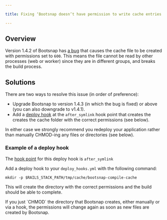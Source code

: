 ```yaml
---

title: Fixing ‘Bootsnap doesn’t have permission to write cache entries’ errors

---
```


## Overview

Version 1.4.2 of Bootsnap has [a bug](https://github.com/Shopify/bootsnap/issues/254) that causes the cache file to be created with permissions set to `600`. This means the file cannot be read by other processes (web or worker) since they are in different groups, and breaks the build process.

## Solutions

There are two ways to resolve this issue (in order of preference):

* Upgrade Bootsnap to version 1.4.3 (in which the bug is fixed) or above (you can also downgrade to v1.4.1).
* Add a [deploy hook](/docs/deploy-hooks/deploy-hooks) at the `after_symlink` hook point that creates the creates the cache folder with the correct permissions (see below).

In either case we strongly recommend you redeploy your application rather than manually CHMOD-ing any files or directories (see below).

### Example of a deploy hook

The [hook point](/docs/deploy-hooks/deploy-hooks#hook-points) for this deploy hook is `after_symlink`

Add a deploy hook to your `deploy_hooks.yml` with the following command:

```shell
mkdir -p $RAILS_STACK_PATH/tmp/cache/bootsnap-compile-cache
```

This will create the directory with the correct permissions and the build should be able to complete.

<Callout type="warning" title="Warning!">
If you just `CHMOD` the directory that Bootsnap creates, either manually or via a hook, the permissions will change again as soon as new files are created by Bootsnap.
</Callout>


